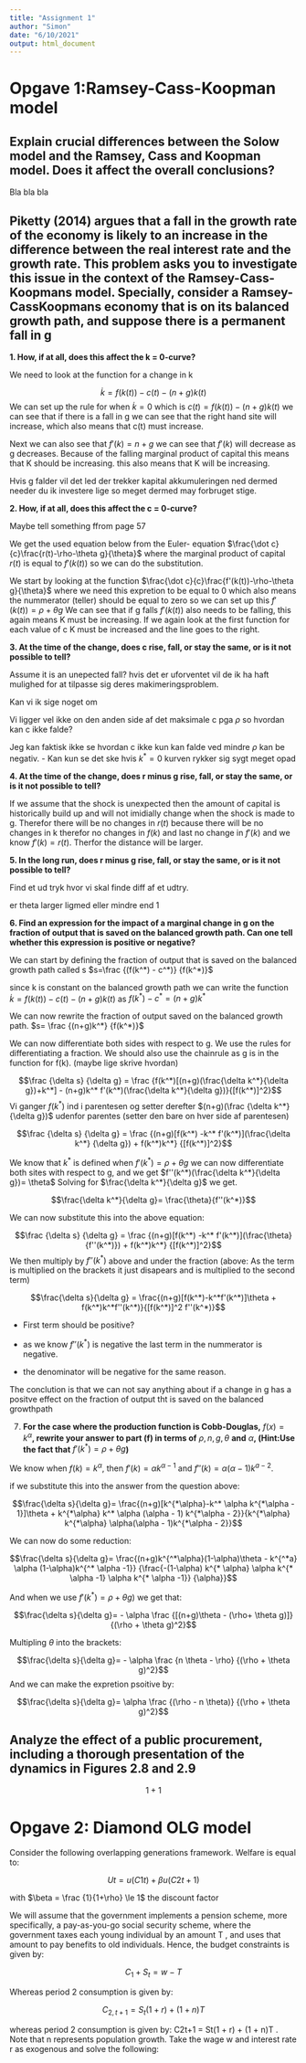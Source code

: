 ```yaml
---
title: "Assignment 1"
author: "Simon"
date: "6/10/2021"
output: html_document
---
```


# Opgave 1:Ramsey-Cass-Koopman model

## Explain crucial differences between the Solow model and the Ramsey, Cass and Koopman model. Does it affect the overall conclusions?

Bla bla bla

## Piketty (2014) argues that a fall in the growth rate of the economy is likely to an increase in the difference between the real interest rate and the growth rate. This problem asks you to investigate this issue in the context of the Ramsey-Cass-Koopmans model. Specially, consider a Ramsey-CassKoopmans economy that is on its balanced growth path, and suppose there is a permanent fall in g

**1. How, if at all, does this affect the k = 0-curve?**

We need to look at the function for a change in k

$$\dot k = f(k(t))- c(t)- (n+g)k(t)$$ We can set up the rule for when $\dot k =0$ which is $c(t)= f(k(t))-(n+g)k(t)$ we can see that if there is a fall in g we can see that the right hand site will increase, which also means that c(t) must increase.

Next we can also see that $f'(k)=n+g$ we can see that $f'(k)$ will decrease as g decreases. Because of the falling marginal product of capital this means that K should be increasing. this also means that K will be increasing.

Hvis g falder vil det led der trekker kapital akkumuleringen ned dermed needer du ik investere lige so meget dermed may forbruget stige.

**2. How, if at all, does this affect the c = 0-curve?**

Maybe tell something ffrom page 57

We get the used equation below from the Euler- equation $\frac{\dot c}{c}\frac{r(t)-\rho-\theta g}{\theta}$ where the marginal product of capital $r(t)$ is equal to $f'(k(t))$ so we can do the substitution.

We start by looking at the function $\frac{\dot c}{c}\frac{f'(k(t))-\rho-\theta g}{\theta}$ where we need this expretion to be equal to 0 which also means the nummerator (teller) should be equal to zero so we can set up this $f'(k(t))=\rho+\theta g$ We can see that if g falls $f'(k(t))$ also needs to be falling, this again means K must be increasing. If we again look at the first function for each value of c K must be increased and the line goes to the right.

**3. At the time of the change, does c rise, fall, or stay the same, or is it not possible to tell?**

Assume it is an unepected fall? hvis det er uforventet vil de ik ha haft mulighed for at tilpasse sig deres makimeringsproblem.

Kan vi ik sige noget om

Vi ligger vel ikke on den anden side af det maksimale c pga $\rho$ so hvordan kan c ikke falde?

Jeg kan faktisk ikke se hvordan c ikke kun kan falde ved mindre $\rho$ kan be negativ. - Kan kun se det ske hvis $k^*=0$ kurven rykker sig sygt meget opad

**4. At the time of the change, does r minus g rise, fall, or stay the same, or is it not possible to tell?**

If we assume that the shock is unexpected then the amount of capital is historically build up and will not imidially change when the shock is made to g. Therefor there will be no changes in $r(t)$ because there will be no changes in k therefor no changes in $f(k)$ and last no change in $f'(k)$ and we know $f'(k)= r(t)$. Therfor the distance will be larger.

**5. In the long run, does r minus g rise, fall, or stay the same, or is it not possible to tell?**

Find et ud tryk hvor vi skal finde diff af et udtry.

er theta larger ligmed eller mindre end 1

**6. Find an expression for the impact of a marginal change in g on the fraction of output that is saved on the balanced growth path. Can one tell whether this expression is positive or negative?**

We can start by defining the fraction of output that is saved on the balanced growth path called s $s=\frac {(f(k^*) - c^*)} {f(k^*)}$

since k is constant on the balanced growth path we can write the function $\dot k = f(k(t))- c(t)- (n+g)k(t)$ as $f(k^*) - c^*= (n+g)k^*$

We can now rewrite the fraction of output saved on the balanced growth path. $s= \frac {(n+g)k^*} {f(k^*)}$

We can now differentiate both sides with respect to g. We use the rules for differentiating a fraction. We should also use the chainrule as g is in the function for f(k). (maybe lige skrive hvordan)

$$\frac {\delta s} {\delta g} = \frac {f(k^*)[(n+g)(\frac{\delta k^*}{\delta g})+k^*] - (n+g)k^* f'(k^*)(\frac{\delta k^*}{\delta g})}{[f(k^*)]^2}$$ Vi ganger $f(k^*)$ ind i parentesen og setter derefter $(n+g)(\frac {\delta k^*}{\delta g})$ udenfor parentes (setter den bare on hver side af parentesen)

$$\frac {\delta s} {\delta g} = \frac {(n+g)[f(k^*) -k^* f'(k^*)](\frac{\delta k^*} {\delta g}) + f(k^*)k^*} {[f(k^*)]^2}$$

We know that $k^*$ is defined when $f'(k^*)= \rho + \theta g$ we can now differentiate both sites with respect to g, and we get $f''(k^*)(\frac{\delta k^*}{\delta g})= \theta$ Solving for $\frac{\delta k^*}{\delta g}$ we get.

$$\frac{\delta k^*}{\delta g}= \frac{\theta}{f''(k^*)}$$

We can now substitute this into the above equation:

$$\frac {\delta s} {\delta g} = \frac {(n+g)[f(k^*) -k^* f'(k^*)](\frac{\theta} {f''(k^*)}) + f(k^*)k^*} {[f(k^*)]^2}$$ We then multiply by $f''(k^*)$ above and under the fraction (above: As the term is multiplied on the brackets it just disapears and is multiplied to the second term)

$$\frac{\delta s}{\delta g} = \frac{(n+g)[f(k^*)-k^*f'(k^*)]\theta + f(k^*)k^*f''(k^*)}{[f(k^*)]^2 f''(k^*)}$$

-   First term should be positive?

-   as we know $f''(k^*)$ is negative the last term in the nummerator is negative.

-   the denominator will be negative for the same reason.

The conclution is that we can not say anything about if a change in g has a positve effect on the fraction of output tht is saved on the balanced growthpath

7.  **For the case where the production function is Cobb-Douglas,** $f(x) =k^\alpha$**, rewrite your answer to part (f) in terms of** $\rho, n, g,\theta$ **and** $\alpha$**, (Hint:Use the fact that** $f'(k^*) = \rho + \theta g$**)**

We know when $f(k)= k^\alpha$, then $f'(k)=\alpha k^{\alpha - 1}$ and $f''(k)= \alpha(\alpha-1)k^{a-2}$.

if we substitute this into the answer from the question above:

$$\frac{\delta s}{\delta g}= \frac{(n+g)[k^{*\alpha}-k^* \alpha k^{*\alpha - 1}]\theta + k^{*\alpha} k^* \alpha (\alpha - 1) k^{*\alpha - 2}}{k^{*\alpha} k^{*\alpha} \alpha(\alpha - 1)k^{*\alpha - 2}}$$

We can now do some reduction:

$$\frac{\delta s}{\delta g}= \frac{(n+g)k^{^*\alpha}(1-\alpha)\theta - k^{^*a} \alpha (1-\alpha)k^{^* \alpha -1}} {\frac{-(1-\alpha) k^{* \alpha} \alpha k^{* \alpha -1} \alpha k^{* \alpha -1}} {\alpha}}$$

And when we use $f'(k^*) = \rho + \theta g$) we get that:

$$\frac{\delta s}{\delta g}= - \alpha \frac {[(n+g)\theta - (\rho+ \theta g)]} {(\rho + \theta g)^2}$$

Multipling $\theta$ into the brackets:

$$\frac{\delta s}{\delta g}= - \alpha \frac {n \theta - \rho} {(\rho + \theta g)^2}$$ And we can make the expretion psoitive by:

$$\frac{\delta s}{\delta g}= \alpha \frac {(\rho - n \theta)} {(\rho + \theta g)^2}$$

## Analyze the effect of a public procurement, including a thorough presentation of the dynamics in Figures 2.8 and 2.9

$$
1+1
$$

# Opgave 2: Diamond OLG model

Consider the following overlapping generations framework. Welfare is equal to:

$$
Ut = u(C1t) + βu(C2t+1)
$$

with $\beta = \frac {1}{1+\rho} \le 1$ the discount factor

We will assume that the government implements a pension scheme, more specifically, a pay-as-you-go social security scheme, where the government taxes each young individual by an amount T , and uses that amount to pay benefits to old individuals. Hence, the budget constraints is given by:

$$
C_1 + S_t = w - T
$$

Whereas period 2 consumption is given by:

$$
C_{2, t+1} = S_t (1+r) + (1+n)T
$$

whereas period 2 consumption is given by: C2t+1 = St(1 + r) + (1 + n)T . Note that n represents population growth. Take the wage w and interest rate r as exogenous and solve the following:
